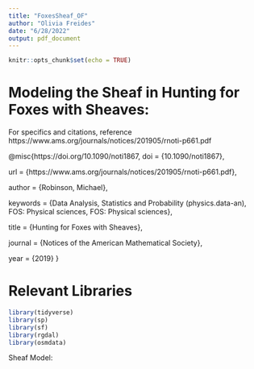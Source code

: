 ```yaml
---
title: "FoxesSheaf_OF"
author: "Olivia Freides"
date: "6/28/2022"
output: pdf_document
---
```


```r
knitr::opts_chunk$set(echo = TRUE)
```

# Modeling the Sheaf in Hunting for Foxes with Sheaves:

For specifics and citations, reference https://www.ams.org/journals/notices/201905/rnoti-p661.pdf

@misc{https://doi.org/10.1090/noti1867,
  doi = {10.1090/noti1867},
  
  url = {https://www.ams.org/journals/notices/201905/rnoti-p661.pdf},
  
  author = {Robinson, Michael},
  
  keywords = {Data Analysis, Statistics and Probability (physics.data-an), FOS: Physical sciences, FOS: Physical sciences},
  
  title = {Hunting for Foxes with Sheaves},
  
  journal = {Notices of the American Mathematical Society},
  
  year = {2019}
}

# Relevant Libraries

```r
library(tidyverse)
library(sp)
library(sf)
library(rgdal)
library(osmdata)
```

Sheaf Model:
```r

```


